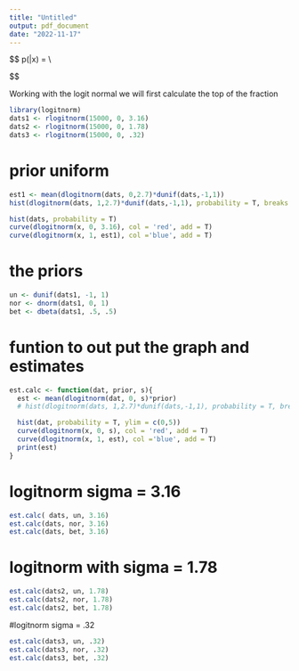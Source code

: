 ```yaml
---
title: "Untitled"
output: pdf_document
date: "2022-11-17"
---
```


$$
p(\sigma|x) = \frac{p(\sigma)p(x|\sigma)}{\int p(\sigma)p(x|\sigma)}\\

$$

Working with the logit normal we will first calculate the top of the fraction 
```r
library(logitnorm)
dats1 <- rlogitnorm(15000, 0, 3.16)
dats2 <- rlogitnorm(15000, 0, 1.78)
dats3 <- rlogitnorm(15000, 0, .32)


```

# prior uniform 
```r
est1 <- mean(dlogitnorm(dats, 0,2.7)*dunif(dats,-1,1))
hist(dlogitnorm(dats, 1,2.7)*dunif(dats,-1,1), probability = T, breaks = 50)

hist(dats, probability = T)
curve(dlogitnorm(x, 0, 3.16), col = 'red', add = T)
curve(dlogitnorm(x, 1, est1), col ='blue', add = T)

```
# the priors 
```r
un <- dunif(dats1, -1, 1)
nor <- dnorm(dats1, 0, 1)
bet <- dbeta(dats1, .5, .5)
```
# funtion to out put the graph and estimates
```r
est.calc <- function(dat, prior, s){
  est <- mean(dlogitnorm(dat, 0, s)*prior)
  # hist(dlogitnorm(dats, 1,2.7)*dunif(dats,-1,1), probability = T, breaks = 50)

  hist(dat, probability = T, ylim = c(0,5))
  curve(dlogitnorm(x, 0, s), col = 'red', add = T)
  curve(dlogitnorm(x, 1, est), col ='blue', add = T)
  print(est)
}


```

# logitnorm sigma = 3.16
```r
est.calc( dats, un, 3.16)
est.calc(dats, nor, 3.16)
est.calc(dats, bet, 3.16)

```

# logitnorm with sigma = 1.78
```r
est.calc(dats2, un, 1.78)
est.calc(dats2, nor, 1.78)
est.calc(dats2, bet, 1.78)

```

#logitnorm sigma = .32
```r
est.calc(dats3, un, .32)
est.calc(dats3, nor, .32)
est.calc(dats3, bet, .32)

```


```r
```


```r
```


```r
```


```r
```


```r
```


```r
```


```r
```


```r
```


```r
```

